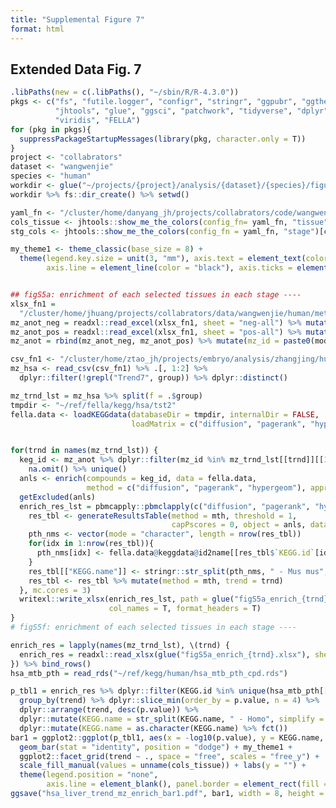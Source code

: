 ```yaml
---
title: "Supplemental Figure 7"
format: html
---
```

## Extended Data Fig. 7

```r

.libPaths(new = c(.libPaths(), "~/sbin/R/R-4.3.0"))
pkgs <- c("fs", "futile.logger", "configr", "stringr", "ggpubr", "ggthemes", 
          "jhtools", "glue", "ggsci", "patchwork", "tidyverse", "dplyr", "Seurat", 
          "viridis", "FELLA")  
for (pkg in pkgs){
  suppressPackageStartupMessages(library(pkg, character.only = T))
}
project <- "collabrators"
dataset <- "wangwenjie"
species <- "human"
workdir <- glue("~/projects/{project}/analysis/{dataset}/{species}/figures/sfig7")
workdir %>% fs::dir_create() %>% setwd()

yaml_fn <- "/cluster/home/danyang_jh/projects/collabrators/code/wangwenjie/human/figures/configs.yaml"
cols_tissue <- jhtools::show_me_the_colors(config_fn= yaml_fn, "tissue")
stg_cols <- jhtools::show_me_the_colors(config_fn = yaml_fn, "stage")[c("CS12", "CS14", "CS18")]

my_theme1 <- theme_classic(base_size = 8) + 
  theme(legend.key.size = unit(3, "mm"), axis.text = element_text(color = "black"), 
        axis.line = element_line(color = "black"), axis.ticks = element_line(color = "black"))


## figS5a: enrichment of each selected tissues in each stage ----
xlsx_fn1 = 
  "/cluster/home/jhuang/projects/collabrators/data/wangwenjie/human/metabolism/human_adjusted/DZLM2024030584-b2_DZLM2024030572-张进-王文杰-空间代谢组-项目报告/2.定性结果/Qualitative.xlsx"
mz_anot_neg = readxl::read_excel(xlsx_fn1, sheet = "neg-all") %>% mutate(mode = "neg")
mz_anot_pos = readxl::read_excel(xlsx_fn1, sheet = "pos-all") %>% mutate(mode = "pos")
mz_anot = rbind(mz_anot_neg, mz_anot_pos) %>% mutate(mz_id = paste0(mode, "-", mz))

csv_fn1 <- "/cluster/home/ztao_jh/projects/embryo/analysis/zhangjing/human/rnaseq/new_label/ren_time_point_2/neg/Liver.csv"
mz_hsa <- read_csv(csv_fn1) %>% .[, 1:2] %>% 
  dplyr::filter(!grepl("Trend7", group)) %>% dplyr::distinct()

mz_trnd_lst = mz_hsa %>% split(f = .$group)
tmpdir <- "~/ref/fella/kegg/hsa/tst2" 
fella.data <- loadKEGGdata(databaseDir = tmpdir, internalDir = FALSE, 
                           loadMatrix = c("diffusion", "pagerank", "hypergeom"))


for(trnd in names(mz_trnd_lst)) {
  keg_id <- mz_anot %>% dplyr::filter(mz_id %in% mz_trnd_lst[[trnd]][[1]]) %>% .$KEGG %>% 
    na.omit() %>% unique()
  anls <- enrich(compounds = keg_id, data = fella.data, 
                 method = c("diffusion", "pagerank", "hypergeom"), approx = "normality")
  getExcluded(anls)
  enrich_res_lst = pbmcapply::pbmclapply(c("diffusion", "pagerank", "hypergeom"), \(mth) {
    res_tbl <- generateResultsTable(method = mth, threshold = 1, 
                                    capPscores = 0, object = anls, data = fella.data)
    pth_nms <- vector(mode = "character", length = nrow(res_tbl))
    for(idx in 1:nrow(res_tbl)){
      pth_nms[idx] <- fella.data@keggdata@id2name[[res_tbl$`KEGG.id`[idx]]]
    }
    res_tbl[["KEGG.name"]] <- stringr::str_split(pth_nms, " - Mus mus", simplify = T)[, 1]
    res_tbl <- res_tbl %>% mutate(method = mth, trend = trnd)
  }, mc.cores = 3)
  writexl::write_xlsx(enrich_res_lst, path = glue("figS5a_enrich_{trnd}.xlsx"), 
                      col_names = T, format_headers = T)
}
# figS5f: enrichment of each selected tissues in each stage ----

enrich_res = lapply(names(mz_trnd_lst), \(trnd) {
  enrich_res = readxl::read_xlsx(glue("figS5a_enrich_{trnd}.xlsx"), sheet = 3) 
}) %>% bind_rows()
hsa_mtb_pth = read_rds("~/ref/kegg/human/hsa_mtb_pth_cpd.rds")

p_tbl1 = enrich_res %>% dplyr::filter(KEGG.id %in% unique(hsa_mtb_pth[[1]])) %>% 
  group_by(trend) %>% dplyr::slice_min(order_by = p.value, n = 4) %>% 
  dplyr::arrange(trend, desc(p.value)) %>% 
  dplyr::mutate(KEGG.name = str_split(KEGG.name, " - Homo", simplify = T)[, 1]) %>% 
  dplyr::mutate(KEGG.name = as.character(KEGG.name) %>% fct())
bar1 = ggplot2::ggplot(p_tbl1, aes(x = -log10(p.value), y = KEGG.name, fill = trend)) + 
  geom_bar(stat = "identity", position = "dodge") + my_theme1 + 
  ggplot2::facet_grid(trend ~ ., space = "free", scales = "free_y") + 
  scale_fill_manual(values = unname(cols_tissue)) + labs(y = "") + 
  theme(legend.position = "none", 
        axis.line = element_blank(), panel.border = element_rect(fill = NA, linewidth = .5))
ggsave("hsa_liver_trend_mz_enrich_bar1.pdf", bar1, width = 8, height = 10, unit = "cm")


```
